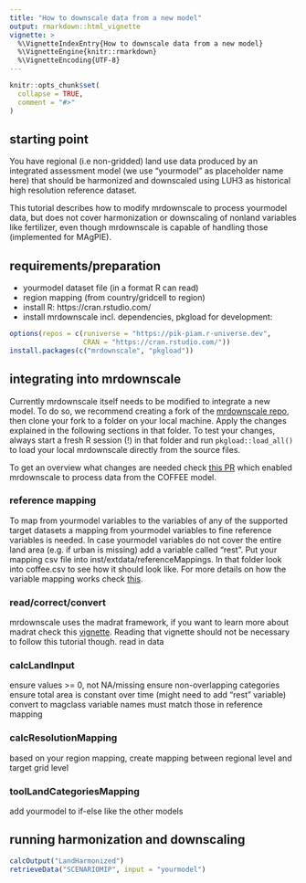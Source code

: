 ```yaml
---
title: "How to downscale data from a new model"
output: rmarkdown::html_vignette
vignette: >
  %\VignetteIndexEntry{How to downscale data from a new model}
  %\VignetteEngine{knitr::rmarkdown}
  %\VignetteEncoding{UTF-8}
---
```


```r
knitr::opts_chunk$set(
  collapse = TRUE,
  comment = "#>"
)
```

## starting point
You have regional (i.e non-gridded) land use data produced by an integrated assessment
model (we use "yourmodel" as placeholder name here) that should be harmonized and
downscaled using LUH3 as historical high resolution reference dataset.

This tutorial describes how to modify mrdownscale to process yourmodel data, but does
not cover harmonization or downscaling of nonland variables like fertilizer, even
though mrdownscale is capable of handling those (implemented for MAgPIE).

## requirements/preparation
- yourmodel dataset file (in a format R can read)
- region mapping (from country/gridcell to region)
- install R: https://cran.rstudio.com/
- install mrdownscale incl. dependencies, pkgload for development:
```r
options(repos = c(runiverse = "https://pik-piam.r-universe.dev",
                  CRAN = "https://cran.rstudio.com/"))
install.packages(c("mrdownscale", "pkgload"))
```

## integrating into mrdownscale
Currently mrdownscale itself needs to be modified to integrate a new model.
To do so, we recommend creating a fork of the
[mrdownscale repo](https://github.com/pik-piam/mrdownscale), then clone
your fork to a folder on your local machine. Apply the changes explained
in the following sections in that folder. To test your changes, always start
a fresh R session (!) in that folder and run `pkgload::load_all()` to
load your local mrdownscale directly from the source files.

To get an overview what changes are needed check
[this PR](https://github.com/pik-piam/mrdownscale/pull/38) which enabled
mrdownscale to process data from the COFFEE model.

### reference mapping
To map from yourmodel variables to the variables of any of the supported
target datasets a mapping from yourmodel variables to fine reference variables
is needed. In case yourmodel variables do not cover the entire land
area (e.g. if urban is missing) add a variable called "rest". Put your mapping
csv file into inst/extdata/referenceMappings. In that folder look into
coffee.csv to see how it should look like.
For more details on how the variable mapping works check
[this](https://github.com/pik-piam/mrdownscale/blob/main/R/calcLandInputRecategorized.R).

### read/correct/convert
mrdownscale uses the madrat framework, if you want to learn more about madrat check this
[vignette](https://pik-piam.r-universe.dev/articles/madrat/madrat.html). Reading that
vignette should not be necessary to follow this tutorial though.
read in data

### calcLandInput
ensure values >= 0, not NA/missing
ensure non-overlapping categories
ensure total area is constant over time (might need to add "rest" variable)
convert to magclass
variable names must match those in reference mapping

### calcResolutionMapping
based on your region mapping, create mapping between regional level and target grid level

### toolLandCategoriesMapping
add yourmodel to if-else like the other models

## running harmonization and downscaling
```r
calcOutput("LandHarmonized")
retrieveData("SCENARIOMIP", input = "yourmodel")
```
